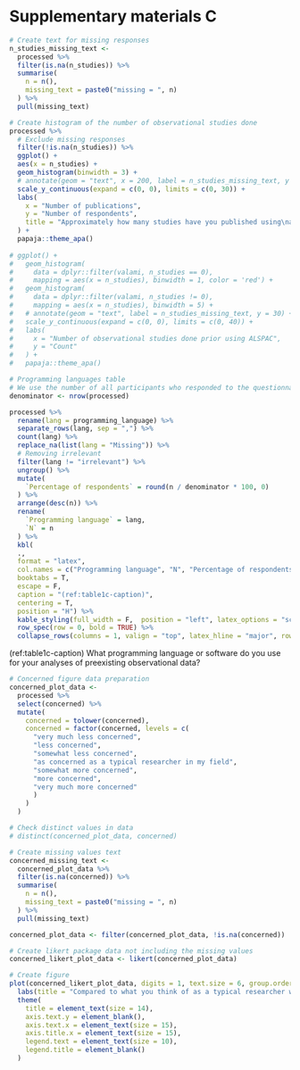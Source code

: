 # Supplementary materials C

```r
# Create text for missing responses
n_studies_missing_text <- 
  processed %>% 
  filter(is.na(n_studies)) %>% 
  summarise(
    n = n(),
    missing_text = paste0("missing = ", n)
  ) %>% 
  pull(missing_text)

# Create histogram of the number of observational studies done
processed %>% 
  # Exclude missing responses
  filter(!is.na(n_studies)) %>% 
  ggplot() +
  aes(x = n_studies) +
  geom_histogram(binwidth = 3) +
  # annotate(geom = "text", x = 200, label = n_studies_missing_text, y = 30) +
  scale_y_continuous(expand = c(0, 0), limits = c(0, 30)) +
  labs(
    x = "Number of publications",
    y = "Number of respondents",
    title = "Approximately how many studies have you published using\na preexisting observational dataset (e.g., the ALSPAC dataset)?"
  ) +
  papaja::theme_apa()
  
# ggplot() +
#   geom_histogram(
#     data = dplyr::filter(valami, n_studies == 0),
#     mapping = aes(x = n_studies), binwidth = 1, color = 'red') +
#   geom_histogram(
#     data = dplyr::filter(valami, n_studies != 0),
#     mapping = aes(x = n_studies), binwidth = 5) +
#   # annotate(geom = "text", label = n_studies_missing_text, y = 30) +
#   scale_y_continuous(expand = c(0, 0), limits = c(0, 40)) +
#   labs(
#     x = "Number of observational studies done prior using ALSPAC",
#     y = "Count"
#   ) +
#   papaja::theme_apa()
```

```r
# Programming languages table
# We use the number of all participants who responded to the questionnaire as the denominator
denominator <- nrow(processed)

processed %>% 
  rename(lang = programming_language) %>% 
  separate_rows(lang, sep = ",") %>% 
  count(lang) %>% 
  replace_na(list(lang = "Missing")) %>% 
  # Removing irrelevant
  filter(lang != "irrelevant") %>% 
  ungroup() %>% 
  mutate(
    `Percentage of respondents` = round(n / denominator * 100, 0)
  ) %>% 
  arrange(desc(n)) %>% 
  rename(
    `Programming language` = lang,
    `N` = n
  ) %>% 
  kbl(
  .,
  format = "latex",
  col.names = c("Programming language", "N", "Percentage of respondents"),
  booktabs = T,
  escape = F,
  caption = "(ref:table1c-caption)",
  centering = T,
  position = "H") %>%
  kable_styling(full_width = F,  position = "left", latex_options = "scale_down") %>%
  row_spec(row = 0, bold = TRUE) %>%
  collapse_rows(columns = 1, valign = "top", latex_hline = "major", row_group_label_position = "identity")
```

(ref:table1c-caption) What programming language or software do you use for your analyses of preexisting observational data?

```r
# Concerned figure data preparation
concerned_plot_data <-
  processed %>% 
  select(concerned) %>% 
  mutate(
    concerned = tolower(concerned),
    concerned = factor(concerned, levels = c(
      "very much less concerned",
      "less concerned",
      "somewhat less concerned",
      "as concerned as a typical researcher in my field",
      "somewhat more concerned",
      "more concerned",
      "very much more concerned"
      )
    )
  )

# Check distinct values in data
# distinct(concerned_plot_data, concerned)

# Create missing values text
concerned_missing_text <- 
  concerned_plot_data %>% 
  filter(is.na(concerned)) %>% 
  summarise(
    n = n(),
    missing_text = paste0("missing = ", n)
  ) %>% 
  pull(missing_text)

concerned_plot_data <- filter(concerned_plot_data, !is.na(concerned))

# Create likert package data not including the missing values
concerned_likert_plot_data <- likert(concerned_plot_data)

# Create figure
plot(concerned_likert_plot_data, digits = 1, text.size = 6, group.order = names(concerned_plot_data)) +
  labs(title = "Compared to what you think of as a typical researcher who uses preexisting observational\ndata in your field, how concerned are you with\nresearch trustworthiness, bias, rigour, and reproducibility ...") +
  theme(
    title = element_text(size = 14),
    axis.text.y = element_blank(),
    axis.text.x = element_text(size = 15),
    axis.title.x = element_text(size = 15),
    legend.text = element_text(size = 10),
    legend.title = element_blank()
  )
```

